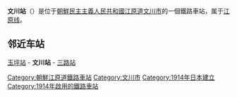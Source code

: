 {{朝鮮半島車站資訊
|公司色 = red
|文字色 = 
|站名 = 文川站
|圖片 = 
|pxl = 
|圖片說明 =
|前一站 = [[玉坪站|玉坪]]
|前一站距離 = 7.4
|後一站距離 = 7.1
|後一站 = [[三路站|三路]]
|諺文 = 문천역
|朝鮮漢字 = 文川驛
|文觀部式 = Muncheon-yeok
|馬-賴式 = Munch'ŏn-yŏk
|副站名 = 
|車站編號 = 
|停站路線數 = 
|所屬公司 = [[朝鲜民主主义人民共和国铁道省|朝鲜民主主义人民共和国铁道省]]
|所屬路線 = [[江原线|江原线]]
|距離 = 29.4
|起點站 = [[高原站_(咸镜南道)|高原]]
|所在地 =[[江原道_(北)|江原道]][[文川市|文川市]]
|車站構造 = 地面车站
|月台配置 = 
|啟用年月日 =1914年 
|廢站年月日 = 
|上下車人次 = 
|統計年度 = 
|轉車 = 
|備註 = 
|全寬備註 = 
}}

'''文川站'''（{{kor|名=北|諺=문천역|漢=文川驛|羅=Munch'ŏn yŏk|f=y}}）是位于[[朝鮮民主主義人民共和國|朝鮮民主主義人民共和國]][[江原道_(北)|江原道]][[文川市|文川市]]的一個鐵路車站，属于[[江原线|江原线]]。

==邻近车站==
[[玉坪站|玉坪站]] - '''文川站''' - [[三路站|三路站]]

{{朝鲜铁路小作品}}
{{江原线}}
[[Category:朝鮮江原道鐵路車站|Category:朝鮮江原道鐵路車站]]
[[Category:文川市|Category:文川市]]
[[Category:1914年日本建立|Category:1914年日本建立]]
[[Category:1914年啟用的鐵路車站|Category:1914年啟用的鐵路車站]]